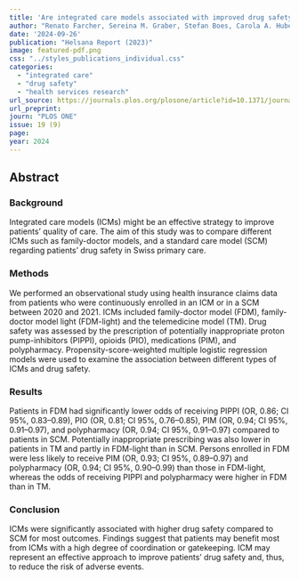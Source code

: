 ```yaml
---
title: 'Are integrated care models associated with improved drug safety in Swiss primary care? an observational analysis using healthcare claims data'
author: "Renato Farcher, Sereina M. Graber, Stefan Boes, Carola A. Huber"
date: '2024-09-26'
publication: "Helsana Report (2023)"
image: featured-pdf.png
css: "../styles_publications_individual.css"
categories:
  - "integrated care"
  - "drug safety"
  - "health services research"
url_source: https://journals.plos.org/plosone/article?id=10.1371/journal.pone.0311099
url_preprint:
journ: "PLOS ONE"
issue: 19 (9)
page: 
year: 2024
---
```


## Abstract

### **Background**

Integrated care models (ICMs) might be an effective strategy to improve patients’ quality of care. The aim of this study was to compare different ICMs such as family-doctor models, and a standard care model (SCM) regarding patients’ drug safety in Swiss primary care.

### **Methods**

We performed an observational study using health insurance claims data from patients who were continuously enrolled in an ICM or in a SCM between 2020 and 2021. ICMs included family-doctor model (FDM), family-doctor model light (FDM-light) and the telemedicine model (TM). Drug safety was assessed by the prescription of potentially inappropriate proton pump-inhibitors (PIPPI), opioids (PIO), medications (PIM), and polypharmacy. Propensity-score-weighted multiple logistic regression models were used to examine the association between different types of ICMs and drug safety.

### **Results**

Patients in FDM had significantly lower odds of receiving PIPPI (OR, 0.86; CI 95%, 0.83–0.89), PIO (OR, 0.81; CI 95%, 0.76–0.85), PIM (OR, 0.94; CI 95%, 0.91–0.97), and polypharmacy (OR, 0.94; CI 95%, 0.91–0.97) compared to patients in SCM. Potentially inappropriate prescribing was also lower in patients in TM and partly in FDM-light than in SCM. Persons enrolled in FDM were less likely to receive PIM (OR, 0.93; CI 95%, 0.89–0.97) and polypharmacy (OR, 0.94; CI 95%, 0.90–0.99) than those in FDM-light, whereas the odds of receiving PIPPI and polypharmacy were higher in FDM than in TM.

### **Conclusion**

ICMs were significantly associated with higher drug safety compared to SCM for most outcomes. Findings suggest that patients may benefit most from ICMs with a high degree of coordination or gatekeeping. ICM may represent an effective approach to improve patients’ drug safety and, thus, to reduce the risk of adverse events.
